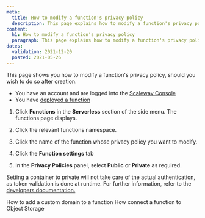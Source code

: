 ```yaml
---
meta:
  title: How to modify a function's privacy policy
  description: This page explains how to modify a function's privacy policy
content:
  h1: How to modify a function's privacy policy
  paragraph: This page explains how to modify a function's privacy policy
dates:
  validation: 2021-12-20
  posted: 2021-05-26
---
```


This page shows you how to modify a function's privacy policy, should you wish to do so after creation.

<Message type="requirement">

  - You have an account and are logged into the [Scaleway Console](https://console.scaleway.com)
  - You have [deployed a function](/compute/functions/how-to/create-a-function/)

</Message>

1. Click **Functions** in the **Serverless** section of the side menu. The functions page displays.

2. Click the relevant functions namespace. 

3. Click the name of the function whose privacy policy you want to modify.

4. Click the **Function settings** tab

4. In the **Privacy Policies** panel, select **Public** or **Private** as required.

<Message type="note">

  Setting a container to private will not take care of the actual authentication, as token validation is done at runtime. For further information, refer to the [developers documentation.](https://developers.scaleway.com/en/products/containers/api/#authentication)

</Message>

<Navigation title="See Also">
  <PreviousButton to="/compute/functions/how-to/add-a-custom-domain-to-a-function/">How to add a custom domain to a function</PreviousButton>
  <NextButton to="/compute/functions/how-to/connect-function-to-object-storage/">How connect a function to Object Storage</NextButton>
</Navigation>
